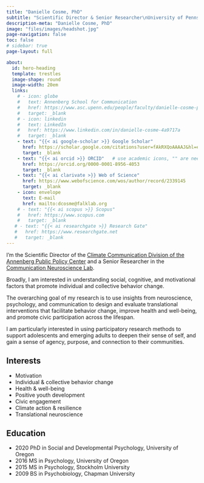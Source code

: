 ```yaml
---
title: "Danielle Cosme, PhD"
subtitle: "Scientific Director & Senior Researcher\nUniversity of Pennsylvania"
description-meta: "Danielle Cosme, PhD"
image: "files/images/headshot.jpg"
page-navigation: false
toc: false
# sidebar: true
page-layout: full

about:
  id: hero-heading
  template: trestles 
  image-shape: round
  image-width: 20em
  links:
    # - icon: globe
    #   text: Annenberg School for Communication
    #   href: https://www.asc.upenn.edu/people/faculty/danielle-cosme-phd
    #   target: _blank
    # - icon: linkedin
    #   text: LinkedIn
    #   href: https://www.linkedin.com/in/danielle-cosme-4a9717a
    #   target: _blank
    - text: "{{< ai google-scholar >}} Google Scholar"
      href: https://scholar.google.com/citations?user=fAkRXQoAAAAJ&hl=en
      target: _blank
    - text: "{{< ai orcid >}} ORCID"   # use academic icons, "" are needed, you also need to install the fontawesome extension
      href: https://orcid.org/0000-0001-8956-4053
      target: _blank
    - text: "{{< ai clarivate >}} Web of Science"
      href: https://www.webofscience.com/wos/author/record/2339145
      target: _blank
    - icon: envelope
      text: E-mail
      href: mailto:dcosme@falklab.org   
    # - text: "{{< ai scopus >}} Scopus"
    #   href: https://www.scopus.com
    #   target: _blank
   # - text: "{{< ai researchgate >}} Research Gate"
   #   href: https://www.researchgate.net
   #   target: _blank
---
```


::: {#hero-heading}
I'm the Scientific Director of the [Climate Communication Division of the Annenberg Public Policy Center](https://www.annenbergpublicpolicycenter.org/cc/) and a Senior Researcher in the [Communication Neuroscience Lab](https://cn.asc.upenn.edu/).

Broadly, I am interested in understanding social, cognitive, and motivational factors that promote individual and collective behavior change.

The overarching goal of my research is to use insights from neuroscience, psychology, and communication to design and evaluate translational interventions that facilitate behavior change, improve health and well-being, and promote civic participation across the lifespan.

I am particularly interested in using participatory research methods to support adolescents and emerging adults to deepen their sense of self, and gain a sense of agency, purpose, and connection to their communities.

## Interests

-   Motivation
-   Individual & collective behavior change
-   Health & well-being
-   Positive youth development
-   Civic engagement
-   Climate action & resilience
-   Translational neuroscience

## Education

-   2020 PhD in Social and Developmental Psychology, University of Oregon
-   2016 MS in Psychology, University of Oregon
-   2015 MS in Psychology, Stockholm University
-   2009 BS in Psychobiology, Chapman University
:::
